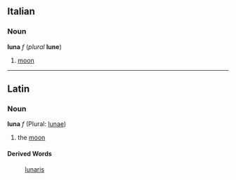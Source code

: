 ==Italian==
===Noun===
'''luna''' ''f'' (''plural'' '''lune''')

#[[moon]]
----
==Latin==
===Noun===
'''luna''' ''f'' (Plural: [[lunae]])

#the [[moon]]
====Derived Words====
:[[lunaris]]